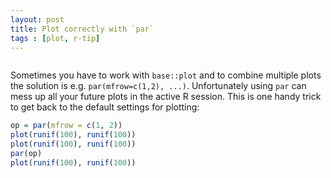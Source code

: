 ```yaml
---
layout: post
title: Plot correctly with `par`
tags : [plot, r-tip]
---
```

```r

```
Sometimes you have to work with `base::plot` and to combine multiple plots the solution is e.g. `par(mfrow=c(1,2), ...)`.
Unfortunately using `par` can mess up all your future plots in the active R session.
This is one handy trick to get back to the default settings for plotting:
```r
op = par(mfrow = c(1, 2))
plot(runif(100), runif(100))
plot(runif(100), runif(100))
par(op)
plot(runif(100), runif(100))
```